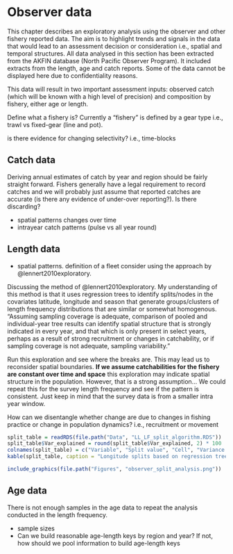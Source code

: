 # Observer data {#observerdata}

This chapter describes an exploratory analysis using the observer and other fishery reported data. The aim is to highlight trends and signals in the data that would lead to an assessment decision or consideration i.e., spatial and temporal structures. All data analysed in this section has been extracted from the AKFIN database (North Pacific Observer Program). It included extracts from the length, age and catch reports. Some of the data cannot be displayed here due to confidentiality reasons.

This data will result in two important assessment inputs: observed catch (which will be known with a high level of precision) and composition by fishery, either age or length. 


Define what a fishery is? Currently a "fishery" is defined by a gear type i.e., trawl vs fixed-gear (line and pot).

is there evidence for changing selectivity? i.e., time-blocks

## Catch data {-}

Deriving annual estimates of catch by year and region should be fairly straight forward. Fishers generally have a legal requirement to record catches and we will probably just assume that reported catches are accurate (is there any evidence of under-over reporting?). Is there discarding?


- spatial patterns changes over time
- intrayear catch patterns (pulse vs all year round)


## Length data {-}

- spatial patterns. definition of a fleet consider using the approach by @lennert2010exploratory.


Discussing the method of @lennert2010exploratory. My understanding of this method is that it uses regression trees to identify splits/nodes in the covariates latitude, longitude and season that generate groups/clusters of length frequency distributions that are similar or somewhat homogenous. "Assuming sampling coverage is adequate, comparison of pooled and individual-year tree results can identify spatial structure that is strongly indicated in every year, and that which is only present in select years, perhaps as a result of strong recruitment or changes in catchability, or if sampling coverage is not adequate, sampling variability." 


Run this exploration and see where the breaks are. This may lead us to reconsider spatial boundaries. **If we assume catchabilities for the fishery are constant over time and space** this exploration may indicate spatial structure in the population. However, that is a strong assumption... We could repeat this for the survey length frequency and see if the pattern is consistent. Just keep in mind that the survey data is from a smaller intra year window.


How can we disentangle whether change are due to changes in fishing practice or change in population dynamics? i.e., recruitment or movement 



```r
split_table = readRDS(file.path("Data", "LL_LF_split_algorithm.RDS"))
split_table$Var_explained = round(split_table$Var_explained, 2) * 100
colnames(split_table) = c("Variable", "Split value", "Cell", "Variance explained (%)")
kable(split_table, caption = "Longitude splits based on regression tree analysis")
```


```r
include_graphics(file.path("Figures", "observer_split_analysis.png"))
```



## Age data {-}
There is not enough samples in the age data to repeat the analysis conducted in the length frequency.

- sample sizes
- Can we build reasonable age-length keys by region and year? If not, how should we pool information to build age-length keys




